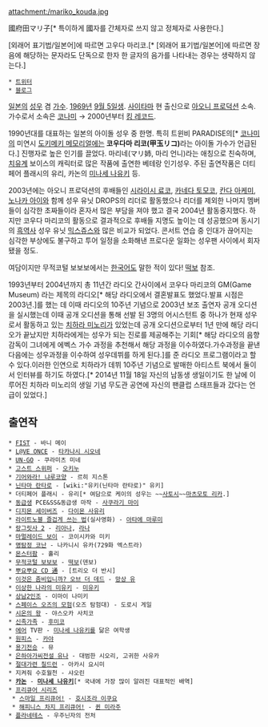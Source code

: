 attachment:/mariko_kouda.jpg

國府田マリ子[* 특이하게 國자를 간체자로 쓰지 않고 정체자로 사용한다.]

[외래어 표기법/일본어]에 따르면 고우다 마리코.[* [외래어 표기법/일본어]에 따르면 장음에 해당하는 문자라도 단독으로 한자 한 글자의 음가를 나타내는 경우는 생략하지 않는다.]

 * [http://twitter.com/nyarukomariko 트위터]
 * [http://ameblo.jp/mariko-kouda/ 블로그]

[[일본]]의 [[성우]] 겸 [[가수]]. [[1969년]] [[9월 5일]]생. [[사이타마]] 현 출신으로 [[아오니 프로덕션]] 소속. 가수로서 소속은 [[코나미]] → 2000년부터 [[킹 레코드]].

1990년대를 대표하는 일본의 아이돌 성우 중 한명. 특히 트윈비 PARADISE의[* [[코나미]]의 미연시 [[도키메키 메모리얼]]에는 '''코우다마 리코(甲玉リコ)'''라는 아이돌 가수가 언급된다.] 진행자로 높은 인기를 끌었다. 마리네(マリ姉, 마리 언니)라는 애칭으로 친숙하며, [[치유계]] 보이스의 캐릭터로 많은 작품에 출연한 베테랑 인기성우. 주된 출연작품은 더티페어 플래시의 유리, 카논의 [[미나세 나유키]] 등.

2003년에는 아오니 프로덕션의 후배들인 [[시라이시 료코]], [[카네다 토모코]], [[칸다 아케미]], [[노나카 아이]]와 함께 성우 유닛 DROPS의 리더로 활동했으나 리더를 제외한 나머지 멤버들이 심각한 초짜들이라 혼자서 많은 부담을 져야 했고 결국 2004년 활동중지했다. 하지만 코우다 마리코의 활동으로 결과적으로 후배들 지명도 높이는 데 성공했으며 동시기의 [[흑역사]] 성우 유닛 [[믹스쥬스]]와 많은 비교가 되었다. 콘서트 연습 중 인대가 끊어지는 심각한 부상에도 불구하고 투어 일정을 소화해낸 프로다운 일화는 성우팬 사이에서 회자됐을 정도.

여담이지만 무적코털 보보보에서는 [[한국어]]도 말한 적이 있다! [[떡보#s-2|떡보]] 참조.

1993년부터 2004년까지 총 11년간 라디오 간사이에서 코우다 마리코의 GM(Game Museum) 라는 제목의 라디오[* 해당 라디오에서 결혼발표도 했었다.발표 시점은 2003년.]를 했는 데 이때 라디오의 10주년 기념으로 2003년 보조 출연자 공개 오디션을 실시했는데 이때 공개 오디션을 통해 선발 된 3명의 어시스턴트 중 하나가 현재 성우로서 활동하고 있는 [[치하라 미노리]]가 있었는데 공개 오디션으로부터 1년 만에 해당 라디오가 끝났지만 치하라에게는 성우가 되는 진로를 제공해주는 기회[* 해당 라디오의 음향감독이 그녀에게 에벡스 가수 과정을 추천해서 해당 과정을 이수하였다.가수과정을 끝낸 다음에는 성우과정을 이수하여 성우데뷔를 하게 된다.]를 준 라디오 프로그램이라고 할 수 있다.이러한 인연으로 치하라가 데뷔 10주년 기념으로 발매한 아티스트 북에서 둘이서 인터뷰를 하기도 하였다.[* 2014년 11월 18일 자신의 남동생 생일이기도 한 날에 이루어진 치하라 미노리의 생일 기념 무도관 공연에 자신의 팬클럽 스태프들과 갔다는 언급이 있었다.]

== 출연작 ==
 * [[FIST]] - 바니 메이
 * [[L@VE ONCE]] - [[타카나시 시오네]]
 * [[UN-GO]] - 쿠라미츠 미네
 * [[고스트 스위퍼]] - [[오키누]]
 * [[기어와라! 냐루코양]] - 르히 지스톤
 * [[닌자보이 란타로|닌타마 란타로]] - [wiki:"유키(닌타마 란타로)" 유키]
 * 더티페어 플래시 - 유리[* 여담으로 케이의 성우는 ~~[[한지우(포켓몬스터 애니메이션 시리즈)|사토시]]~~[[마츠모토 리카]].]
 * [[동급생]] PCE&SS&동급생 마작 - [[사쿠라기 마이]]
 * [[디지몬 세이버즈]] - [[다이몬 사유리]]
 * [[라이트노블 즐겁게 쓰는 법]](실사영화) - [[아타에 마루미]]
 * [[랑그릿사 2]] - [[리아나(랑그릿사 2)|리아나]], [[라나(랑그릿사 2)|라나]]
 * [[마멀레이드 보이]] - 코이시카와 미키
 * [[명탐정 코난]] - 나카니시 유카(729화 엑스트라)
 * [[몬스터팜#s-2|몬스터팜]] - 홀리
 * [[무적코털 보보보]] - [[떡보#s-2|떡보]](덴보)
 * [[뿌요뿌요 通|뿌요뿌요 CD 通]] - [트리오 더 반시]
 * [[이것은 좀비입니까?|이것은 좀비입니까? 오브 더 데드]] - [[유클리우드 헬사이즈|망상 유]]
 * [[이상한 나라의 미유키]] - [[미유키]]
 * [[상남2인조]] - 이마이 나미키
 * [[스페이스 오즈의 모험]](오즈 탐험대) - 도로시 게일 
 * [[시온의 왕]] - 야스오카 사치코
 * [[신족가족]] - [[후미코]]
 * [[AIR(게임)#s-3.1|에어]] TV판 - [[미나세 나유키]]를 닮은 여학생
 * [[원피스(만화)|원피스]] - [[카야#s-1.3|카야]]
 * [[용기전승]] - 뮤
 * [[은하아가씨전설 유나]] - 대범한 시오리, 고귀한 사유카
 * [[절대가련 칠드런]] - 아카시 요시미
 * 지켜줘 수호월천 - 샤오린
 * '''[[카논(게임)|카논]]''' - '''[[미나세 나유키]]'''[* 국내에 가장 많이 알려진 대표적인 배역]
 * [[프리큐어 시리즈]]
  * [[스마일 프리큐어!]] - [[스마일 프리큐어!/등장인물#s-5.1|호시조라 이쿠요]]
  * [[해피니스 차지 프리큐어!]] - [[퀸 미라주]]
 * [[플라네테스]] - 우주닌자의 전처

